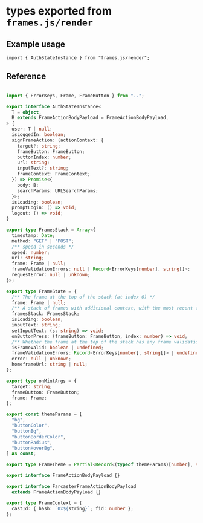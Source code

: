 # types exported from `frames.js/render`

## Example usage

```tsx
import { AuthStateInstance } from "frames.js/render";
```

## Reference

```ts [frames.js/render/types.ts]

import { ErrorKeys, Frame, FrameButton } from "..";

export interface AuthStateInstance<
  T = object,
  B extends FrameActionBodyPayload = FrameActionBodyPayload,
> {
  user: T | null;
  isLoggedIn: boolean;
  signFrameAction: (actionContext: {
    target?: string;
    frameButton: FrameButton;
    buttonIndex: number;
    url: string;
    inputText?: string;
    frameContext: FrameContext;
  }) => Promise<{
    body: B;
    searchParams: URLSearchParams;
  }>;
  isLoading: boolean;
  promptLogin: () => void;
  logout: () => void;
}

export type FramesStack = Array<{
  timestamp: Date;
  method: "GET" | "POST";
  /** speed in seconds */
  speed: number;
  url: string;
  frame: Frame | null;
  frameValidationErrors: null | Record<ErrorKeys[number], string[]>;
  requestError: null | unknown;
}>;

export type FrameState = {
  /** The frame at the top of the stack (at index 0) */
  frame: Frame | null;
  /** A stack of frames with additional context, with the most recent frame at index 0 */
  framesStack: FramesStack;
  isLoading: boolean;
  inputText: string;
  setInputText: (s: string) => void;
  onButtonPress: (frameButton: FrameButton, index: number) => void;
  /** Whether the frame at the top of the stack has any frame validation errors. Undefined when the frame is not loaded or set */
  isFrameValid: boolean | undefined;
  frameValidationErrors: Record<ErrorKeys[number], string[]> | undefined | null;
  error: null | unknown;
  homeframeUrl: string | null;
};

export type onMintArgs = {
  target: string;
  frameButton: FrameButton;
  frame: Frame;
};

export const themeParams = [
  "bg",
  "buttonColor",
  "buttonBg",
  "buttonBorderColor",
  "buttonRadius",
  "buttonHoverBg",
] as const;

export type FrameTheme = Partial<Record<(typeof themeParams)[number], string>>;

export interface FrameActionBodyPayload {}

export interface FarcasterFrameActionBodyPayload
  extends FrameActionBodyPayload {}

export type FrameContext = {
  castId: { hash: `0x${string}`; fid: number };
};

```